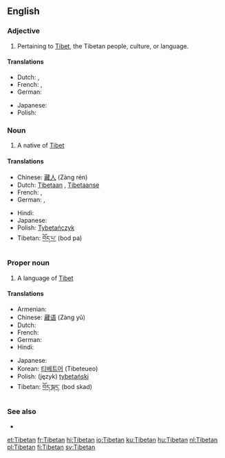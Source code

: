 ==English==

===Adjective===
{{en-adj|-}}

# Pertaining to [[Tibet]], the Tibetan people, culture, or language.

====Translations====
{{trans-top|pertaining to Tibet}}
* Dutch: {{t+|nl|Tibetaans}}, {{t|nl|Tibetaanse}}
* French: {{t+|fr|tibétain|m}}, {{t+|fr|tibétaine|f}}
* German: {{t-|de|tibetisch}}
{{trans-mid}}
* Japanese: {{t|ja|チベットの|tr=Chibetto no|sc=Jpan}}
* Polish: {{t+|pl|tybetański|m}}
{{trans-bottom}}

===Noun===
{{en-noun}}

# A native of [[Tibet]]

====Translations====
{{trans-top|a person}}
* Chinese: [[藏人]] (Zàng rén)
* Dutch: [[Tibetaan]] {{m}}, [[Tibetaanse]] {{f}}
* French: {{t+|fr|Tibétain|m}}, {{t+|fr|Tibétaine|f}}
* German: {{t-|de|Tibeter|m}}, {{t-|de|Tibeterin|f}}
{{trans-mid}}
* Hindi: {{t+|hi|तिब्बती|sc=Deva|xs=Hindi}}
* Japanese: {{t|ja|チベット人|tr=Chibetto jin|sc=Jpan}}
* Polish: [[Tybetańczyk]] {{m}}
* Tibetan: [[བོད་པ་]] (bod pa)
{{trans-bottom}}

===Proper noun===
{{wikipedia}}
{{en-proper noun}}

# A language of [[Tibet]]

====Translations====
{{trans-top|a language}}
* Armenian: {{t|hy|տիբեթերեն|sc=Armn|tr=tibet’eren}}
* Chinese: [[藏语]] (Zàng yǔ)
* Dutch: {{t+|nl|Tibetaans|n}}
* French: {{t+|fr|tibétain|m}}
* German: {{t-|de|Tibetisch}}
* Hindi: {{t+|hi|तिब्बती|sc=Deva|xs=Hindi}}
{{trans-mid}}
* Japanese: {{t-|ja|チベット語|tr=Chibettogo|sc=Jpan}}
* Korean: [[티베트어]] (Tibeteueo)
* Polish: (język) [[tybetański]]
* Tibetan: [[བོད་སྐད་]] (bod skad)
{{trans-bottom}}

===See also===
{{interwiktionary|code=bo}}
* {{ISO 639|link=Ethnologue|1code=bo|code=bod}}

[[et:Tibetan]]
[[fr:Tibetan]]
[[hi:Tibetan]]
[[io:Tibetan]]
[[ku:Tibetan]]
[[hu:Tibetan]]
[[nl:Tibetan]]
[[pl:Tibetan]]
[[fi:Tibetan]]
[[sv:Tibetan]]